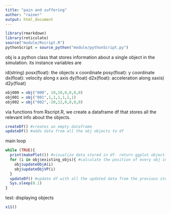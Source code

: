 ```yaml
---
title: "pain and suffering"
author: "rainer"
output: html_document
---
```


```r
library(rmarkdown)
library(reticulate)
source("module/Rscript.R")
pythonScript = source_python("module/pythonScript.py")
```

obj is a python class that stores information about a single object in the simulation. its instance variables are

id(string)
posx(float): the objects x coordinate
posy(float): y coordinate
dx(float): velocity along x axis
dy(float)
d2x(float): acceleration along xaxis)
d2y(float)
```r
obj000 = obj("000", 10,10,0,0,0,0)
obj001 = obj("001",1,1,1,1,1,1)
obj002 = obj("002",-20,12,0,0,0,0)
```

    
via functions from Rscript.R, we create a dataframe df that stores all the relevant info about the objects.
```r
createDf() #creates an empty dataframe
updateDf() #adds data from all the obj objects to df
```
    
    
main loop
```r
while (TRUE){
  print(makePlot()) #visualize data stored in df. return ggplot object.
  for (i in obj$existing_objs){ #calculate the position of every obj instance for the next frame
    obj$updateObjA(i)
    obj$updateObjVP(i)
  }
  updateDf() #update df with all the updated data from the previous step
  Sys.sleep(0.1)
}
```


test: displaying objects
```r
x11()

```

